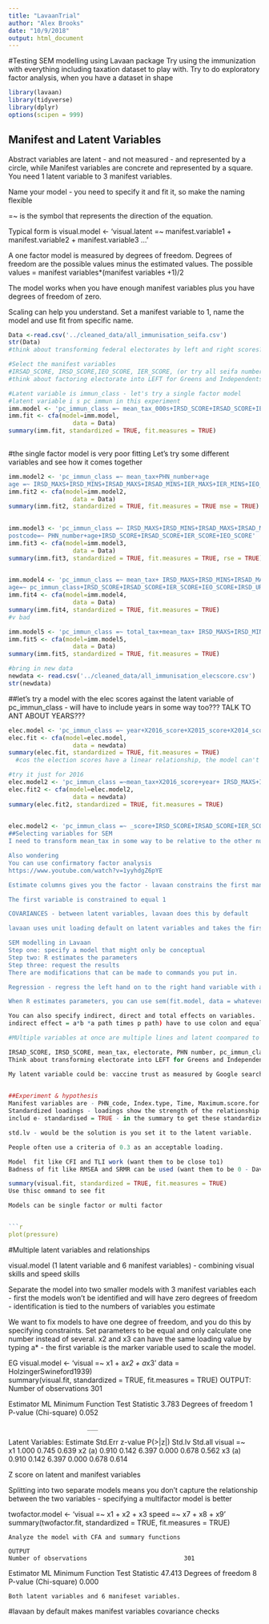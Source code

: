 ```yaml
---
title: "LavaanTrial"
author: "Alex Brooks"
date: "10/9/2018"
output: html_document
---
```

#Testing SEM modelling using Lavaan package
Try using the immunization with everything including taxation dataset to play with.
Try to do exploratory factor analysis, when you have a dataset in shape
```r
library(lavaan)
library(tidyverse)
library(dplyr)
options(scipen = 999)
```

## Manifest and Latent Variables

Abstract variables are latent - and not measured - and represented by a circle, while Manifest variables are concrete and represented by a square. You need 1 latent variable to 3 manifest variables.

Name your model - you need to specify it and fit it, so make the naming flexible

=~ is the symbol that represents the direction of the equation.

Typical form is 
visual.model <- 'visual.latent =~ manifest.variable1 + manifest.variable2 + manifest.variable3 ...'

A one factor model is measured by degrees of freedom.
Degrees of freedom are the possible values minus the estimated values.
The possible values = manifest variables*(manifest variables +1)/2

The model works when you have enough manifest variables plus you have degrees of freedom of zero.

Scaling can help you understand. Set a manifest variable to 1, name the model and use fit from specific name.
```r
Data <-read.csv('../cleaned_data/all_immunisation_seifa.csv')
str(Data)
#think about transforming federal electorates by left and right scores?
```
```r
#Select the manifest variables
#IRSAD_SCORE, IRSD_SCORE,IEO_SCORE, IER_SCORE, (or try all seifa numbers first) mean_tax, electorate, PHN number, pc_immun_class, year, age, postcode?
#think about factoring electorate into LEFT for Greens and Independents and Labor who are RED and RIGHT for Libs, Nats, Conservative Independents

#Latent variable is immun_class - let's try a single factor model
#latent variable i s pc immun in this experiment
imm.model <- 'pc_immun_class =~ mean_tax_000s+IRSD_SCORE+IRSAD_SCORE+IER_SCORE+IEO_SCORE+PHN_number'
imm.fit <- cfa(model=imm.model,
                  data = Data)
summary(imm.fit, standardized = TRUE, fit.measures = TRUE)
  
```
#the single factor model is very poor fitting
Let's try some different variables and see how it comes together
```r
imm.model2 <- 'pc_immun_class =~ mean_tax+PHN_number+age
age =~ IRSD_MAXS+IRSD_MINS+IRSAD_MAXS+IRSAD_MINS+IER_MAXS+IER_MINS+IEO_MAXS+IEO_MINS'
imm.fit2 <- cfa(model=imm.model2,
                  data = Data)
summary(imm.fit2, standardized = TRUE, fit.measures = TRUE mse = TRUE)
  
```
```r
imm.model3 <- 'pc_immun_class =~ IRSD_MAXS+IRSD_MINS+IRSAD_MAXS+IRSAD_MINS+IER_MAXS+IER_MINS+IEO_MAXS+IEO_MINS
postcode=~ PHN_number+age+IRSD_SCORE+IRSAD_SCORE+IER_SCORE+IEO_SCORE'
imm.fit3 <- cfa(model=imm.model3,
                  data = Data)
summary(imm.fit3, standardized = TRUE, fit.measures = TRUE, rse = TRUE)
  
```
```r
imm.model4 <- 'pc_immun_class =~ mean_tax+ IRSD_MAXS+IRSD_MINS+IRSAD_MAXS+IRSAD_MINS+IER_MAXS+IER_MINS+IEO_MAXS+IEO_MINS
age=~ pc_immun_class+IRSD_SCORE+IRSAD_SCORE+IER_SCORE+IEO_SCORE+IRSD_URP+IRSAD_URP+IER_URP+IEO_URP'
imm.fit4 <- cfa(model=imm.model4,
                  data = Data)
summary(imm.fit4, standardized = TRUE, fit.measures = TRUE)
#v bad
```
```r
imm.model5 <- 'pc_immun_class =~ total_tax+mean_tax+ IRSD_MAXS+IRSD_MINS+IRSAD_MAXS+IRSAD_MINS+IER_MAXS+IER_MINS+IEO_MAXS+IEO_MINS+ IRSD_SCORE+IRSAD_SCORE+IER_SCORE+IEO_SCORE'
imm.fit5 <- cfa(model=imm.model5,
                  data = Data)
summary(imm.fit5, standardized = TRUE, fit.measures = TRUE)
```
```r
#bring in new data
newdata <- read.csv('../cleaned_data/all_immunisation_elecscore.csv')
str(newdata)
```
##let's try a model with the elec scores against the latent variable of pc_immun_class - will have to include years in some way too??? TALK TO ANT ABOUT YEARS???

```r
elec.model <- 'pc_immun_class =~ year+X2016_score+X2015_score+X2014_score+X2013_score+X2012_score+X2011_score'
elec.fit <- cfa(model=elec.model,
                  data = newdata)
summary(elec.fit, standardized = TRUE, fit.measures = TRUE)
  #cos the election scores have a linear relationship, the model can't happen
```
```r
#try it just for 2016
elec.model2 <- 'pc_immun_class =~mean_tax+X2016_score+year+ IRSD_MAXS+IRSD_MINS+IRSAD_MAXS+IRSAD_MINS+IER_MAXS+IER_MINS+IEO_MAXS+IEO_MINS+ IRSD_SCORE+IRSAD_SCORE+IER_SCORE+IEO_SCORE'
elec.fit2 <- cfa(model=elec.model2,
                  data = newdata)
summary(elec.fit2, standardized = TRUE, fit.measures = TRUE)
  
```


```r
elec.model2 <- 'pc_immun_class =~ _score+IRSD_SCORE+IRSAD_SCORE+IER_SCORE+IEO_SCORE+IRSD_URP+IRSAD_URP+IER_URP+IEO_URP
##Selecting variables for SEM 
I need to transform mean_tax in some way to be relative to the other numbers??? Not sure how to do that

Also wondering
You can use confirmatory factor analysis
https://www.youtube.com/watch?v=1yyhdgZ6pYE

Estimate columns gives you the factor - lavaan constrains the first manifest variable, but if you need to constrain the others

The first variable is constrained to equal 1

COVARIANCES - between latent variables, lavaan does this by default

lavaan uses unit loading default on latent variables and takes the first variale to equal one unless you tell it otherwise. If you want to use a different variable then you pre-multiply first variable NA*x1 

SEM modelling in Lavaan
Step one: specify a model that might only be conceptual
Step two: R estimates the parameters
Step three: request the results
There are modifications that can be made to commands you put in. 

Regression - regress the left hand on to the right hand variable with a tilde

When R estimates parameters, you can use sem(fit.model, data = whatever) and you will only see basic results with summary command. Lavaan doesn't give all the results it has stored, estimates are unstandardized coefficients, so add standardized = TRUE is you want me, and add fit.measures = T, if you want r squared you use rse=TRUE too.

You can also specify indirect, direct and total effects on variables.
indirect effect = a*b *a path times p path) have to use colon and equal

#MUltiple variables at once are multiple lines and latent coompared to indicator/manifest variables

IRSAD_SCORE, IRSD_SCORE, mean_tax, electorate, PHN number, pc_immun_class, year, age, postcode?
Think about transforming electorate into LEFT for Greens and Independents and Labor who are RED and RIGHT for Libs, Nats, Conservative Independents - making it numeric

My latent variable could be: vaccine trust as measured by Google search demand?

 
##Experiment & hypothesis
Manifest variables are - PHN_code, Index.type, Time, Maximum.score.for
Standardized loadings - loadings show the strength of the relationship of the manifest variables - standardized loadings often easier to interpret.
includ e- standardised = TRUE - in the summary to get these standardized loadings, which are easier

std.lv - would be the solution is you set it to the latent variable. 

People often use a criteria of 0.3 as an acceptable loading.

Model  fit like CFI and TLI work (want them to be close to1)
Badness of fit like RMSEA and SRMR can be used (want them to be 0 - Davd A Kenny website pn measuring model fit)

summary(visual.fit, standardized = TRUE, fit.measures = TRUE)
Use thisc ommand to see fit

Models can be single factor or multi factor


```r
plot(pressure)
```

#Multiple latent variables and relationships

visual.model (1 latent variable and 6 manifest variables) - combining visual skills and speed skills

Separate the model into two smaller models with 3 manifest variables each - first the models won't be identified and will have zero degrees of freedom - identification is tied to the numbers of variables you estimate

We want to fix models to have one degree of freedom, and you do this by specifying constraints. Set parameters to be equal and only calculate one number instead of several. x2 and x3 can have the same loading value by typing a* - the first variable is the marker variable used to scale the model.

EG
visual.model <- 'visual =~ x1 + a*x2 + a*x3'
data = HolzingerSwineford1939)    
summary(visual.fit, standardized = TRUE, fit.measures = TRUE)
OUTPUT:
  Number of observations                           301

  Estimator                                         ML
  Minimum Function Test Statistic                3.783
  Degrees of freedom                                 1
  P-value (Chi-square)                           0.052

                          ___

Latent Variables:
                   Estimate  Std.Err  z-value  P(>|z|)   Std.lv  Std.all
  visual =~                                                             
    x1                1.000                               0.745    0.639
    x2         (a)    0.910    0.142    6.397    0.000    0.678    0.562
    x3         (a)    0.910    0.142    6.397    0.000    0.678    0.614
    

Z score on latent and manifest variables

Splitting into two separate models means you don't capture the relationship between the two variables - specifying a multifactor model is better

twofactor.model <- 'visual =~ x1 + x2 + x3 
    speed =~ x7 + x8 + x9'
    summary(twofactor.fit, standardized = TRUE, fit.measures = TRUE)
    
    Analyze the model with CFA and summary functions
    
    OUTPUT
    Number of observations                           301

  Estimator                                         ML
  Minimum Function Test Statistic               47.413
  Degrees of freedom                                 8
  P-value (Chi-square)                           0.000
    
    Both latent variables and 6 manifeset variables.
  
  
  #lavaan by default makes manifest variables covariance checks
  
  
